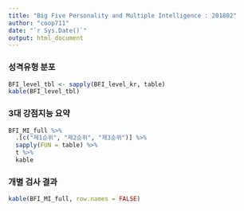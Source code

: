 ```yaml
---
title: "Big Five Personality and Multiple Intelligence : 201802"
author: "coop711"
date: "`r Sys.Date()`"
output: html_document
---
```


<!--
### Data Reading

`join()`을 사용하기 위하여 `plyr` 패키지는 사전에 등록

```r
library(knitr)
library(pander)
library(magrittr)
library(plyr)
panderOptions("table.split.table", Inf)
```

필수 자료 읽어들이기

```r
load("./BFI_MI_1802.RData")
# ls()
str(BFI)
str(MI)
str(class_roll)
options(width = 180)
```

### Big Five Inventory First

계산의 편의를 돕기 위해 `BFI` 자료를 검색 목록에 등록하고, 점수 합산.

```r
# attach(BFI)
# E_score <- E1 + E2
# N_score <- N1 + N2
# C_score <- C1 + C2
# A_score <- A1 + A2 + A3
# O_score <- O1 + O2 + O3
```

data frame으로 정리하고, 한글 명칭 부여

```r
BFI_data <- BFI[, -1]
abb_BFI <- c("E", "N", "C", "A", "O")
BFI_score <- data.frame(sapply(abb_BFI, function(x) apply(BFI_data[, substr(names(BFI_data), 1, 1) == x], 1, sum)))
# BFI_score <- data.frame(mapply(function(x) apply(BFI_data[, substr(names(BFI_data), 1, 1) == x], 1, sum), abb_BFI))
# BFI_score <- data.frame(E_score, N_score, C_score, A_score, O_score)
names(BFI_score) <- c("E_score", "N_score", "C_score", "A_score", "O_score")
BFI_type_kr <- c("외향성", "신경성", "성실성", "친화성", "개방성")
BFI_score_kr <- BFI_score
dimnames(BFI_score_kr) <- list(ID = BFI$ID, BFI_type_kr)
kable(head(BFI_score_kr))
```

점수에 따른 수준 판정

```r
E_level_kr <- BFI_score %$%
  ifelse(E_score <= 4, "하", ifelse(E_score <= 6, "중하", ifelse(E_score <= 8, "중상", "상"))) 
N_level_kr <- BFI_score %$%
  ifelse(N_score <= 4, "하", ifelse(N_score <= 6, "중하", ifelse(N_score <= 8, "중상", "상")))
C_level_kr <- BFI_score %$%
  ifelse(C_score <= 4, "하", ifelse(C_score <= 6, "중하", ifelse(C_score <= 8, "중상", "상")))
A_level_kr <-  BFI_score %$%
  ifelse(A_score <= 10, "하", ifelse(A_score <= 12, "중하", ifelse(A_score <= 13, "중상", "상")))
O_level_kr <-  BFI_score %$%
  ifelse(O_score <= 8, "하", ifelse(O_score <= 10, "중하", ifelse(O_score <= 12, "중상", "상")))
```

```r
E_level_kr <- BFI_score %$%
  ifelse(.$E_score <= 4, "하", ifelse(.$E_score <= 6, "중하", ifelse(.$E_score <= 8, "중상", "상"))) 
N_level_kr <- BFI_score %$%
  ifelse(.$N_score <= 4, "하", ifelse(.$N_score <= 6, "중하", ifelse(.$N_score <= 8, "중상", "상")))
C_level_kr <- BFI_score %$%
  ifelse(.$C_score <= 4, "하", ifelse(.$C_score <= 6, "중하", ifelse(.$C_score <= 8, "중상", "상")))
A_level_kr <-  BFI_score %$%
  ifelse(.$A_score <= 10, "하", ifelse(.$A_score <= 12, "중하", ifelse(.$A_score <= 13, "중상", "상")))
O_level_kr <-  BFI_score %$%
  ifelse(.$O_score <= 8, "하", ifelse(.$O_score <= 10, "중하", ifelse(.$O_score <= 12, "중상", "상")))
```
ordered factor 로 구성된 data frame 으로 정리

```r
BFI_level <- data.frame(E_level_kr, N_level_kr, C_level_kr, A_level_kr, O_level_kr)
BFI_level_kr <- data.frame(lapply(BFI_level, 
                                  function(x) factor(x, levels = c("상", "중상", "중하", "하"), 
                                                     ordered = TRUE)))
dimnames(BFI_level_kr) <- list(ID = BFI$ID, BFI_type_kr)
kable(head(BFI_level_kr))
```

위 과정은 다음과 같이 사용자 함수와 `mapply()` 또는 `lapply()`를 이용하여 다소 줄일 수도 있다.

```r
criteria <- function(x, a = c(4, 6, 8)){
  ifelse(x <= a[1], "하", ifelse(x <= a[2], "중하", ifelse(x <= a[3], "중상", "상")))
}
a <- list(c(4, 6, 8), c(4, 6, 8), c(4, 6, 8), c(10, 12, 13), c(8, 10, 12)) 
BFI_level_2 <- data.frame(mapply(criteria, BFI_score, a = a))
BFI_level_kr_2 <- data.frame(lapply(BFI_level_2, 
                                    function(x) factor(x, levels = c("하", "중하", "중상", "상"), 
                                                       ordered = TRUE)))
dimnames(BFI_level_kr_2) <- list(ID = BFI$ID, BFI_type_kr)
(BFI_na_id <- which(apply(BFI_level_kr_2, 1, function(x) all(is.na(x)))))
(BFI_ok_id <- setdiff(1:nrow(BFI), BFI_na_id))
kable(head(BFI_level_kr_2))
```

각 성질의 분포를 `table`로 요약
-->

### 성격유형 분포

```r
BFI_level_tbl <- sapply(BFI_level_kr, table)
kable(BFI_level_tbl)
```

<!--
#### 출석부에 합치기

`rownames`으로 되어 있는 학번(`ID`)을 `ID`로 돌리고, `row.names`는 일련번호로 정리

```r
BFI_level_kr_2 <- data.frame(ID = BFI$ID, BFI_level_kr, row.names = 1:nrow(BFI_level_kr))
kable(head(BFI_level_kr_2))
```

전체 출석부로 통합하고, 실험에 참여하지 않은 사람들은 `<NA>`로 표시.


```r
BFI_full_kr <- join(class_roll, BFI_level_kr_2, by = "ID")
BFI_full_kr <- BFI_full_kr[c(1, 3:7, 2)]
kable(head(BFI_full_kr))
```

### 다중지능 점수 분석

다중지능 점수를 합산하기 위하여 `for` loop를 활용.

```r
A <- matrix(numeric(0), nrow = nrow(MI), ncol = 8)
for(j in 1:8) {
  A[, j] <- MI[, j + 1]
    for(i in 1:6) {
      A[, j] <- A[, j] + MI[, j + 1 + i*8]
    }
}
MI_score_kr <- A
MI_names_kr <- c("음악", "신체운동", "논리수학", "공간", "언어", "인간친화", "자기성찰", "자연친화")
dimnames(MI_score_kr) <- list(MI$ID, MI_names_kr)
kable(head(MI_score_kr))
```

각 지능을 점수 순으로 배열, NA는 나중에 처리.

```r
(MI_na_id <- which(apply(MI_score_kr, 1, function(x) any(is.na(x)))))
(MI_ok_id <- setdiff(1:nrow(class_roll), MI_na_id))
MI_score_kr_ok <- MI_score_kr[MI_ok_id, ]
MI_order_kr <- apply(MI_score_kr_ok, 
                     MARGIN = 1, 
                     FUN = order, decreasing = TRUE)
pander(head(t(MI_order_kr)))
MI_sort_kr <- matrix(MI_names_kr[MI_order_kr], 
                     ncol = 8, byrow = TRUE, 
                     dimnames = list(MI$ID[MI_ok_id], 
                                     paste0("제", 1:8, "순위")))
kable(head(MI_sort_kr))
```

#### 출석부에 합치기

`rownames`를 `ID`로 돌리고, `row.names`는 일련번호로 정리

```r
MI_sort_kr_2 <- data.frame(ID = MI$ID[MI_ok_id], MI_sort_kr, row.names = 1:nrow(MI_sort_kr))
kable(head(MI_sort_kr_2))
```

출석부에 통합

```r
MI_sort_full_kr <- join(class_roll, MI_sort_kr_2, by = "ID")
MI_sort_full_kr$ID == BFI_full_kr$ID
MI_sort_full_kr <- MI_sort_full_kr[c(1, 3:10, 2)]
kable(head(MI_sort_full_kr))
```

### 두 data frame을 하나로

Merge 2 data frames into one

```r
BFI_MI_full <- data.frame(BFI_full_kr[-7], MI_sort_full_kr[c(2:4, 10)])
# kable(head(BFI_MI_full))
```
-->

### 3대 강점지능 요약

```r
BFI_MI_full %>%
  .[c("제1순위", "제2순위", "제3순위")] %>%
  sapply(FUN = table) %>%
  t %>%
  kable
```

### 개별 검사 결과

```r
kable(BFI_MI_full, row.names = FALSE)
```

<!--
#### 결석생 확인

BFI결석생

```r
BFI_present <- which(class_roll$ID %in% BFI$ID[BFI_ok_id])
BFI_absent <- (1:nrow(class_roll))[-BFI_present]
BFI_absent
class_roll$ID[BFI_absent]
```

MI 결석생

```r
MI_present <- which(class_roll$ID %in% MI$ID[MI_ok_id])
MI_absent <- (1:nrow(class_roll))[-MI_present]
MI_absent
class_roll$ID[MI_absent]
```
-->